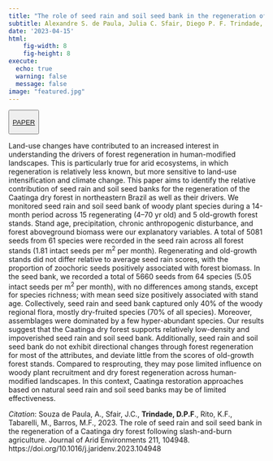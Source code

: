 ```yaml
---
title: "The role of seed rain and soil seed bank in the regeneration of a Caatinga dry forest following slash-and-burn agriculture"
subtitle: Alexandre S. de Paula, Julia C. Sfair, Diego P. F. Trindade, Kátia F. Rito, Marcelo Tabarelli, Maria F. Barros
date: '2023-04-15'
html:
    fig-width: 8
    fig-height: 8
execute:
  echo: true
  warning: false
  message: false
image: "featured.jpg"
---
```


::: {style="text-align: left"}
<button type="button" class="btn btn-outline-success">

<a href="https://doi.org/10.1016/j.jaridenv.2023.104948">PAPER</a>

</button>

:::

::: column-body-outset

Land-use changes have contributed to an increased interest in understanding the drivers of forest regeneration in human-modified landscapes. This is particularly true for arid ecosystems, in which regeneration is relatively less known, but more sensitive to land-use intensification and climate change. This paper aims to identify the relative contribution of seed rain and soil seed banks for the regeneration of the Caatinga dry forest in northeastern Brazil as well as their drivers. We monitored seed rain and soil seed bank of woody plant species during a 14-month period across 15 regenerating (4--70 yr old) and 5 old-growth forest stands. Stand age, precipitation, chronic anthropogenic disturbance, and forest aboveground biomass were our explanatory variables. A total of 5081 seeds from 61 species were recorded in the seed rain across all forest stands (1.81 intact seeds per m^2^ per month). Regenerating and old-growth stands did not differ relative to average seed rain scores, with the proportion of zoochoric seeds positively associated with forest biomass. In the seed bank, we recorded a total of 5660 seeds from 64 species (5.05 intact seeds per m^2^ per month), with no differences among stands, except for species richness; with mean seed size positively associated with stand age. Collectively, seed rain and seed bank captured only 40% of the woody regional flora, mostly dry-fruited species (70% of all species). Moreover, assemblages were dominated by a few hyper-abundant species. Our results suggest that the Caatinga dry forest supports relatively low-density and impoverished seed rain and soil seed bank. Additionally, seed rain and soil seed bank do not exhibit directional changes through forest regeneration for most of the attributes, and deviate little from the scores of old-growth forest stands. Compared to resprouting, they may pose limited influence on woody plant recruitment and dry forest regeneration across human-modified landscapes. In this context, Caatinga restoration approaches based on natural seed rain and soil seed banks may be of limited effectiveness.

:::

*Citation*: Souza de Paula, A., Sfair, J.C., **Trindade, D.P.F**., Rito, K.F., Tabarelli, M., Barros, M.F., 2023. The role of seed rain and soil seed bank in the regeneration of a Caatinga dry forest following slash-and-burn agriculture. Journal of Arid Environments 211, 104948. https://doi.org/10.1016/j.jaridenv.2023.104948

